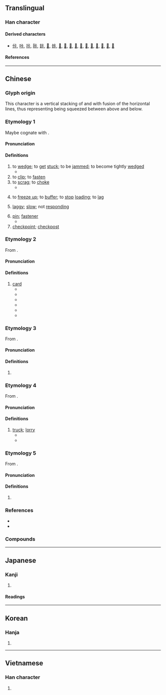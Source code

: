 {{also|𠧗|𠀝}}
{{character info/new}}
==Translingual==

===Han character===
{{Han char|rn=25|rad=卜|as=03|sn=5|four=21231|canj=YMY|ids=⿱上卜}}

====Derived characters====
* [[佧]], [[咔]], [[拤]], [[胩]], [[鉲]], [[𠖺]], [[𡛨]], [[𡶛]], [[𣳓]], [[𤋈]], [[𤙐]], [[𦭌]], [[𪁯]], [[𫧱]], [[𫧲]], [[𫧳]], [[𫧵]], [[𫧶]]

====References====
{{Han ref|kx=0158.010|dkj=02781|dj=0362.010|hdz=10092.040|uh=5361}}

----

==Chinese==

===Glyph origin===
This character is a vertical stacking of {{zh-l|*上|up}} and {{zh-l|*下|down}} with fusion of the horizontal lines, thus representing being squeezed between above and below.

===Etymology 1===
{{zh-forms}}
Maybe cognate with {{och-l|夾|to clip}}.

====Pronunciation====
{{zh-pron
|m=kǎ,qiǎ,1nc=colloquial,2nc=literary
|m-s=qia1/ka1/ka3/qia3
|c=kaa1,kaa2
|h=pfs=khà
|mn=qz,tw:khah/xm,zz:khá/tw:kha̍h
|mn_note=khah/khá - vernacular (俗); kha̍h - 闔 is used in the Mainland
|mc=
|oc=
|ma=
|cat=v,n
}}

====Definitions====
{{zh-hanzi}}

# to [[wedge]]; to [[get]] [[stuck]]; to be [[jammed]]; to become tightly [[wedged]]
#* {{zh-x|魚刺 卡 在 喉嚨 裡。|A fishbone is '''stuck''' in the throat.}}
# to [[clip]]; to [[fasten]]
# to [[scrag]]; to [[choke]]
#* {{zh-x|歹徒 卡 住 他 的 脖子。|The ruffian '''wrung''' his neck.}}
# {{lb|zh|computing}} to [[freeze up]]; to [[buffer]]; to [[stop]] [[loading]]; to [[lag]]
#: {{zh-x|卡 在 奇怪 的 地方|it stopped (loading) at a strange frame}}
# {{lb|zh|computing}} [[laggy]]; [[slow]]; not [[responding]]
# [[pin]]; [[fastener]]
#* {{zh-x|髮卡{qiǎ}|hairpin}}
# [[checkpoint]]; [[checkpost]]

===Etymology 2===
{{zh-forms|alt=咭-Cantonese}}
From {{bor|zh|en|card}}.

====Pronunciation====
{{zh-pron
|m=kǎ
|c=kaat1
|h=pfs=khá/khà
|mn=xm,zz:khá/qz,tw:khah
|ma=
|cat=n
}}

====Definitions====
{{zh-hanzi}}

# [[card]] {{zh-mw|張}}
#* {{zh-x|卡片|card}}
#* {{zh-x|記憶卡|memory card}}
#* {{zh-x|賀卡|celebration card}}
#* {{zh-x|刷卡|to swipe one's card}}
#* {{zh-x|碌卡{kaat1}|to swipe one's card|C}}
#* {{zh-x|電話卡|phone card}}

===Etymology 3===
{{zh-forms}}
From {{bor|zh|fr|calorie}}.

====Pronunciation====
{{zh-pron
|m=kǎ
|c=kaa1
|h=pfs=khà
|mn=
|ma=
|cat=n
}}

====Definitions====
{{zh-hanzi}}

# {{zh-abbrev|卡路里}}

===Etymology 4===
{{zh-forms}}
From {{bor|zh|en|car}}.

====Pronunciation====
{{zh-pron
|m=kǎ
|c=kaa1
|h=pfs=
|mn=xm,zz:khá/qz,tw:khah
|ma=
|cat=n
}}

====Definitions====
{{zh-hanzi}}

# [[truck]]; [[lorry]]
#* {{zh-x|卡車|truck}}
#* {{zh-x|貨卡|cargo truck}}

===Etymology 5===
{{zh-forms}}
From {{bor|zh|fr|cassette}}.

====Pronunciation====
{{zh-pron
|m=kǎ
|c=kaa1
|h=pfs=
|mn=khah/khá
|ma=
|cat=n
}}

====Definitions====
{{zh-hanzi}}

# {{zh-abbrev|卡式|[[cassette]]}}
#: {{zh-x|卡帶|cassette}}
#: {{zh-x|雙 卡 錄音機|dual cassette recorder}}

===References===
* {{thcwd|1400}}
* {{thcwd|1401}}

===Compounds===
{{zh-der|卡通|卡帶|卡港會議|大卡|卡紙|卡賓槍|多媒體卡|信用卡|刷卡|卡尺|卡利撒|卡農|卡片|卡門|卡脖子|卡其布|巴茲卡|布卡拉|志願卡|卡土穆|卡通劇|影視卡|安卡拉|帕斯卡|卡片軟體|外卡|原圖卡|卡式|學籍卡|健保卡|介面卡|卡座|卡司|卡片碼|卡倫|卡計|卡鉗|傾卸卡車|卡達|卡通電影|卡車|卡路里|卡片目錄|卡死|卡巴迪|卡子|卡介苗|分釐卡|卡拉卡斯|打卡機|斯里蘭卡|易加卡|活動卡通|打卡|提款卡|數據卡|普魯卡因|磁卡|目錄卡|生日卡|棒球卡|波爾卡舞|游標卡尺|打卡鐘|控制卡|讀卡機|耶誕卡|音樂卡|蒙地卡羅|賀卡|網路賀卡|貼票卡|電子卡片|達卡|電話卡|馬拉卡|聖誕卡|音效卡|邊卡|萊卡|認同卡|電子賀卡|簽帳卡|金融卡|配接卡|網路卡|那卡西|關卡|通訊卡|賀年卡|護票卡|綠卡|預付卡|貴賓卡|阿空卡瓜}}

----

==Japanese==

===Kanji===
{{ja-kanji|rs=卜03}}

# {{defn|lang=ja|sort=卜03}}

====Readings====
{{ja-readings
|goon=そう, か
|kanon=そう, か}}

----

==Korean==

===Hanja===
{{ko-hanja|hangeul=잡|rv=jap|mr=chap}}

# {{defn|lang=ko|sort=卜03}}

----

==Vietnamese==

===Han character===
{{vi-hantu|[[tạp]], [[ca]]|rs=卜03}}

# {{defn|lang=vi|sort=卜03}}